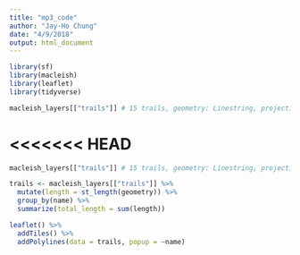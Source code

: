 ```yaml
---
title: "mp3_code"
author: "Jay-Ho Chung"
date: "4/9/2018"
output: html_document
---
```


```r
library(sf)
library(macleish)
library(leaflet)
library(tidyverse)
```

```r
macleish_layers[["trails"]] # 15 trails, geometry: Linestring, projection is longlat
```

<<<<<<< HEAD
=======

```r
macleish_layers[["trails"]] # 15 trails, geometry: Linestring, projection is longlat
```

```r
trails <- macleish_layers[["trails"]] %>% 
  mutate(length = st_length(geometry)) %>% 
  group_by(name) %>% 
  summarize(total_length = sum(length))

leaflet() %>% 
  addTiles() %>% 
  addPolylines(data = trails, popup = ~name)
```


